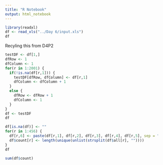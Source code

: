 ```yaml
---
title: "R Notebook"
output: html_notebook
---
```


```r
library(readxl)
df <- read_xls("../Day 6/input.xls")
df
```

Recyling this from D4P2

```r
testDF <- df[1,]
dfRow <- 1
dfColumn <- 1
for(r in 1:2001) {
  if(!is.na(df[r,1])) {
    testDF[dfRow, dfColumn] <- df[r,1]
    dfColumn <- dfColumn + 1
  }
  else {
    dfRow <- dfRow + 1
    dfColumn <- 1
  }
}
df <- testDF
df
```

```r
df[is.na(df)] <- ""
for(r in 1:456) {
  df[r,6] <- paste(df[r,1], df[r,2], df[r,3], df[r,4], df[r,5], sep = "")
  df$count[r] <- length(unique(unlist(strsplit(df$all[r], ""))))
}
df
```

```r
sum(df$count)
```

